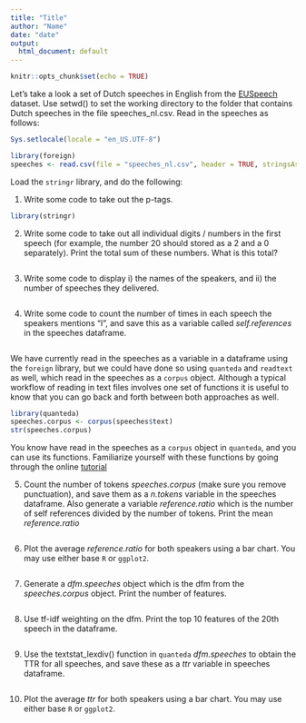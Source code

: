 ```yaml
---
title: "Title"
author: "Name"
date: "date"
output:
  html_document: default
---
```


```r
knitr::opts_chunk$set(echo = TRUE)
```

Let's take a look a set of Dutch speeches in English from the [EUSpeech](https://dataverse.harvard.edu/dataverse/euspeech) dataset. Use setwd() to set the working directory to the folder that contains Dutch speeches in the file speeches_nl.csv. Read in the speeches as follows: 

```r
Sys.setlocale(locale = "en_US.UTF-8")

library(foreign)
speeches <- read.csv(file = "speeches_nl.csv", header = TRUE, stringsAsFactors = FALSE, sep = ",")
```

Load the `stringr` library, and do the following:

1) Write some code to take out the p-tags.
```r
library(stringr)

```

2) Write some code to take out all individual digits / numbers in the first speech (for example, the number 20 should stored as a 2 and a 0 separately). Print the total sum of these numbers. What is this total?

```r
```
3) Write some code to display i) the names of the speakers, and ii) the number of speeches they delivered.

```r
```

4) Write some code to count the number of times in each speech the speakers mentions "I", and save this as a variable called *self.references* in the speeches dataframe.

```r

```

We have currently read in the speeches as a variable in a dataframe using the `foreign` library, but we could have done so using `quanteda` and `readtext` as well, which read in the speeches as a `corpus` object. Although a typical workflow of reading in text files involves one set of functions it is useful to know that you can go back and forth between both approaches as well. 

```r
library(quanteda)
speeches.corpus <- corpus(speeches$text)
str(speeches.corpus)
```
You know have read in the speeches as a `corpus` object in `quanteda`, and you can use its functions. Familiarize yourself with these functions by going through the online [tutorial](https://tutorials.quanteda.io/basic-operations/)

5) Count the number of tokens *speeches.corpus* (make sure you remove punctuation), and save them as a *n.tokens* variable in the speeches dataframe. Also generate a variable *reference.ratio* which is the number of self references divided by the number of tokens. Print the mean *reference.ratio*

```r

```

6) Plot the average *reference.ratio* for both speakers using a bar chart. You may use either base `R` or `ggplot2`.

```r

```

7) Generate a *dfm.speeches* object which is the dfm from the *speeches.corpus* object. Print the number of features.

```r

```

8) Use tf-idf weighting on the dfm. Print the top 10 features of the 20th speech in the dataframe.

```r

```

9) Use the textstat_lexdiv() function in `quanteda` *dfm.speeches* to obtain the TTR for all speeches, and save these as a *ttr* variable in speeches dataframe.

```r

```

10) Plot the average *ttr* for both speakers using a bar chart. You may use either base `R` or `ggplot2`.

```r

```